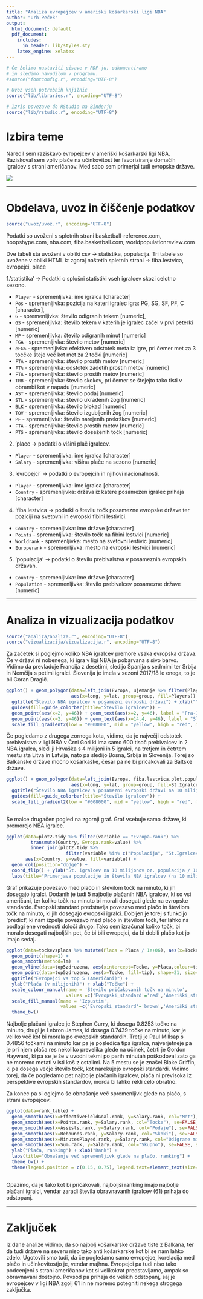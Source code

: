 ```yaml
---
title: "Analiza evropejcev v ameriški košarkarski ligi NBA"
author: "Urh Peček"
output:
  html_document: default
  pdf_document:
    includes:
      in_header: lib/styles.sty
    latex_engine: xelatex
--- 
```


```r
# Če želimo nastaviti pisave v PDF-ju, odkomentiramo
# in sledimo navodilom v programu.
#source("fontconfig.r", encoding="UTF-8")

# Uvoz vseh potrebnih knjižnic
source("lib/libraries.r", encoding="UTF-8")
```

```r
# Izris povezave do RStudia na Binderju
source("lib/rstudio.r", encoding="UTF-8")
```

# Izbira teme

Naredil sem raziskavo evropejcev v ameriški košarkarski ligi NBA.
Raziskoval sem vpliv plače na učinkovitost ter favoriziranje domačih igralcev s strani američanov.
Med sabo sem primerjal tudi evropske države.

![](slike/NBAlog.png)

***

# Obdelava, uvoz in čiščenje podatkov

```r
source("uvoz/uvoz.r", encoding="UTF-8")
```

Podatki so uvoženi s spletnih strani basketball-reference.com, hoopshype.com,
nba.com, fiba.basketball.com, worldpopulationreview.com

Dve tabeli sta uvoženi v obliki csv -> statistika, populacija.
Tri tabele so uvožene v obliki HTML iz zgoraj naštetih spletnih strani -> fiba.lestvica, evropejci, place

1.'statistika' -> Podatki o splošni statistiki vseh igralcev skozi celotno sezono.

  - `Player` - spremenljivka: ime igralca [character]
  - `Pos` - spremenljivka: pozicija na kateri igralec igra: PG, SG, SF, PF, C [character],
  - `G` - spremenljivka: število odigranih tekem [numeric],
  - `GS` - spremenljivka: število tekem v katerih je igralec začel v prvi peterki [numeric]
  - `MP` - spremenljivka: število odigranih minut [numeric]
  - `FGA` - spremenljivka: število metov [numeric]
  - `eFG%` - spremenljivka: efektiven odstotek meta iz igre, pri čemer met za 3 tocčke šteje več kot met za 2 točki [numeric]
  - `FTA` - spremenljivka: število prostih metov [numeric]
  - `FT%` - spremenljivka: odstotek zadetih prostih metov [numeric]
  - `FTA` - spremenljivka: število prostih metov [numeric]
  - `TRB` - spremenljivka: število skokov, pri čemer se štejejto tako tisti v obrambi kot v napadu [numeric]
  - `AST` - spremenljivka: število podaj [numeric]
  - `STL` - spremenljivka: število ukradenih žog [numeric]
  - `BLK` - spremenljivka: število blokad [numeric]
  - `TOV` - spremenljivka: število izgubljenih žog [numeric]
  - `PF` - spremenljivka: število narejenih prekrškov [numeric]
  - `FTA` - spremenljivka: število prostih metov [numeric]
  - `PTS` - spremenljivka: število doseženih točk [numeric]
  
  
2. 'place -> podatki o višini plač igralcev.
  - `Player` - spremenljivka: ime igralca [character]
  - `Salary` - spremenljivka: višina plače na sezono [numeric]

3. 'evropejci' -> podatki o evropejcih in njihovi nacionalnosti.
  - `Player` - spremenljivka: ime igralca [character]
  - `Country` - spremenljivka: država iz katere posamezen igralec prihaja [character]
  
4. 'fiba.lestvica -> podatki o številu točk posamezne evropske države ter poziciji na svetovni in evropski fibini lestivici.
  - `Country` - spremenljivka: ime države [character]
  - `Points` - spremenljivka: število točk na fibini lestvici [numeric]
  - `Worldrank` - spremenljivka: mesto na svetovni lestivic [numeric]
  - `Europerank` - spremenljivka: mesto na evropski lestvici [numeric]
  
5. 'populacija' -> podatki o številu prebivalstva v posameznih evropskih državah.
  - `Country` - spremenljivka: ime države [character]
  - `Population` - spremenljivka: število prebivalcev posamezne države [numeric]


***

# Analiza in vizualizacija podatkov


```r
source("analiza/analiza.r", encoding="UTF-8")
source("vizualizacija/vizualizacija.r", encoding="UTF-8")
```


Za začetek si poglejmo koliko NBA igralcev premore vsaka evropska država.
Če v državi ni nobenega, ki igra v ligi NBA je pobarvana s sivo barvo.
Vidimo da prevladuje Francija z desetimi, sledijo Španija s sedmimi ter Srbija in Nemčija s petimi igralci.
Slovenija je imela v sezoni 2017/18 le enega, to je bil Goran Dragič.


```r
ggplot() + geom_polygon(data=left_join(Evropa, ujemanje %>% filter(Players > 0), by=c("NAME"="Country")),
                        aes(x=long, y=lat, group=group, fill=Players)) +
  ggtitle("Število NBA igralcev v posamezni evropski državi") + xlab("") + ylab("") +
  guides(fill=guide_colorbar(title="Število igralcev")) + 
  geom_point(aes(x=2, y=46)) + geom_text(aes(x=2, y=46), label = "Fra-10") +
  geom_point(aes(x=2, y=46)) + geom_text(aes(x=14.4, y=46), label = "Slo-1") +
  scale_fill_gradient2(low = "#008000", mid = "yellow", high = "red", midpoint = 4.5)
```



Če pogledamo z drugega zornega kota, vidimo, da je največji odstotek prebivalstva v ligi NBA v Črni Gori ki ima samo 600 tisoč prebivalcev in 2 NBA igralca, sledi ji Hrvaška s 4 milijoni in 5 igralci, na tretjem in četrtem mestu sta Litva in Latvija, nato pa sledijo Bosna, Srbija in Slovenija. 
Torej so Balkanske države močno košarkaške, česar pa ne bi pričakovali za Baltske države.


```r
ggplot() + geom_polygon(data=left_join(Evropa, fiba.lestvica.plot.population[,c(1,5)] %>% filter(St.IgralcevNa10milijonov > 0) , by=c("NAME"="Country")),
                        aes(x=long, y=lat, group=group, fill=St.IgralcevNa10milijonov)) +
  ggtitle("Število NBA igralcev v posamezni evropski državi na 10 milijonov prebivalcev") + xlab("") + ylab("") +
  guides(fill=guide_colorbar(title="Število igralcev")) +
  scale_fill_gradient2(low = "#008000", mid = "yellow", high = "red", midpoint = 15)
  
```


Še malce drugačen pogled na zgornji graf.
Graf vsebuje samo države, ki premorejo NBA igralce.


```r
ggplot(data=plot2.tidy %>% filter(variable == "Evropa.rank") %>%
         transmute(Country, Evropa.rank=value) %>%
         inner_join(plot2.tidy %>%
                      filter(variable %in% c("Populacija", "St.Igralcev"))),
       aes(x=Country, y=value, fill=variable)) +
  geom_col(position="dodge") +
  coord_flip() + ylab("Št. igralcev na 10 milijonov oz. populacija / 10 milijonov") + xlab("") +
  labs(title="Primerjava populacije in števila NBA igralcev (na 10 milijonov)")
```



Graf prikazuje povezavo med plačo in številom točk na minuto, ki jih dosegajo igralci. Dodanih je tudi 5 najbolje plačanih NBA igralcev, ki so vsi američani, ter koliko točk na minuto bi morali dosegati glede na evropske standarde.
Evropski standard predstavlja povezavo med plačo in številom točk na minuto, ki jih dosegajo evropski igralci.
Dobljen je torej s funkcijo 'predict', ki nam izpelje povezavo med plačo in številom točk, ter lahko na podlagi ene vrednosti določi drugo.
Tako sem izračunal koliko točk, bi moralo dosegati najboljših pet, če bi bili evropejci, da bi dobili plačo kot jo imajo sedaj.

```r
ggplot(data=tockevsplaca %>% mutate(Placa = Placa / 1e+06), aes(x=Tocke, y=Placa)) + 
  geom_point(shape=1) + 
  geom_smooth(method=lm)  + 
  geom_vline(data=top5zdruzena, aes(xintercept=Tocke, y=Placa,colour=tip), size=1) + 
  geom_point(data=top5zdruzena, aes(x=Tocke, fill=tip), shape=21, size=2) + 
  ggtitle("Evropejci vs top 5 (Američani)") + 
  ylab("Plača (v milijonih)") + xlab("Točke") +
  scale_colour_manual(name = 'Število pričakovanih točk na minuto', 
                      values =c('Evropski_standard'='red','Ameriški_standard'='green'))+
  scale_fill_manual(name = 'Izpustim', 
                    values =c('Evropski_standard'='brown','Ameriški_standard'='brown'), guide=FALSE)+
  theme_bw()

```



Najbolje plačani igralec je Stephen Curry, ki dosega 0.8253 točke na minuto, drugi je Lebron James, ki dosega 0.7439 točke na minuto, kar je veliko več kot bi morala po evropskih standardih. Tretji je Paul Millsap s 0.4856 točkami na minuto kar pa je posledica tipa igralca, najverjetneje pa je pri njem plača res nekoliko prevelika glede na učinek, četrti je Gordon Hayward, ki pa se je že v uvodni tekmi po parih minutah poškodoval zato ga ne moremo metati v isti koš z ostalimi. Na 5 mestu se je znašel Blake Griffin, ki pa dosega večje število točk, kot narekujejo evropski standardi.
Vidimo torej, da če pogledamo pet najbolje plačanih igralcev, plača ni previsoka iz perspektive evropskih standardov, morda bi lahko rekli celo obratno.





Za konec pa si oglejmo še obnašanje več spremenljivk glede na plačo, s strani evropejcev.

```r
ggplot(data=rank_table) +
  geom_smooth(aes(x=EffectiveFieldGoal.rank, y=Salary.rank, col="Met"), se=FALSE, size=2) +
  geom_smooth(aes(x=Points.rank, y=Salary.rank, col="Tocke"), se=FALSE, size=2) +
  geom_smooth(aes(x=Assists.rank, y=Salary.rank, col="Podaje"), se=FALSE, size=2) +
  geom_smooth(aes(x=Rebounds.rank, y=Salary.rank, col="Skoki"), se=FALSE, size=2) +
  geom_smooth(aes(x=MinutesPlayed.rank, y=Salary.rank, col="Odigrane minute"), se=FALSE, size=2) +
  geom_smooth(aes(x=Sum.rank, y=Salary.rank, col="Skupno"), se=FALSE, size=4) +
  ylab("Plača, ranking") + xlab("Rank") +
  labs(title="Obnašanje več spremenljivk glede na plačo, ranking") +
  theme_bw() +
  theme(legend.position = c(0.15, 0.75), legend.text=element_text(size=10), legend.title = element_blank())
  
```

Opazimo, da je tako kot bi pričakovali, najboljši ranking imajo najbolje plačani igralci, vendar zaradi števila obravnavanih igralcev (61) prihaja do odstopanj.


***

# Zaključek

Iz dane analize vidimo, da so najbolj košarkarske države tiste z Balkana, ter da tudi države na severu niso tako anti košarkarske kot bi se nam lahko zdelo.
Ugotovili smo tudi, da če pogledamo samo evropejce, korelacija med plačo in učinkovitostjo je, vendar majhna.
Evropejci pa tudi niso tako podcenjeni s strani američanov kot si velikokrat predstavljamo, ampak so obravnavani dostojno.
Povsod pa prihaja do velikih odstopanj, saj je evropejcev v ligi NBA zgolj 61 in ne moremo potegniti nekega strogega zaključka.




